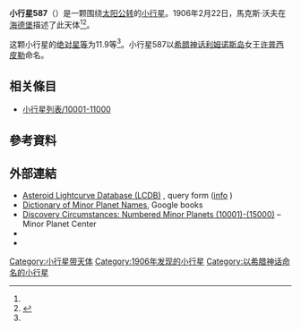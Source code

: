 {{Infobox planet
 | minorplanet     = yes
 | name            = 587 Hypsipyle
 | background      = #D6D6D6
 | image = 
 | image_size      = 
 | caption         =
 | discovery_ref   =  <ref name="MPC-object" />
 | discoverer      = [[馬克斯·沃夫|馬克斯·沃夫]]
 | discovery_site  = [[海德堡|海德堡]]
 | discovered      = 1906年2月22日
 | mpc_name        = 587 Hypsipyle
 | alt_names       = 587 Hypsipyle
 | pronounced      = 
 | named_after     = <ref name="MPC-object" />
 | mp_category     = [[主帶小行星|主帶小行星]] <ref name="MPC-object" /><ref name="jpldata" />
 | orbit_ref       = <ref name="a">[http://ssd.jpl.nasa.gov/sbdb.cgi?sstr=587 587] {{Wayback|url=http://ssd.jpl.nasa.gov/sbdb.cgi?sstr=587 |date=20210717063554 }}，小行星數據庫瀏覽器（JPL Small-Body Database Browser）－[[美国国家航空航天局|美国国家航空航天局]]喷气推进实验室</ref>
 | epoch           = 2018-03-23.0（[[儒略日|JD]] 2458200.5）
 | uncertainty     = 0
 | observation_arc = 
 | aphelion = {{convert|2.725|AU|km|3|abbr=on|lk=out}}
 | perihelion      = {{convert|1.9441172|AU|km|3|abbr=on}}
 | semimajor       = 2.3346377
 | eccentricity    = 0.1672724
 | period          = 3.57[[儒略年|yr]]
 | mean_anomaly    = 141.18993[[度|°]]
 | mean_motion     = {{Deg2DMS|0.27629600|sup=ms}} / day
 | inclination     = 24.99379
 | asc_node        = 324.57256°
 | arg_peri        = 188.50310
 | mean_diameter   = 
 | rotation        = 
 | albedo          =
 | spectral_type   =
 | abs_magnitude   = 11.9<ref name="jpldata" />
}}
'''小行星587'''（{{lang-en|587 Hypsipyle}}）是一颗围绕[[太阳|太阳]][[公转|公转]]的[[小行星|小行星]]。1906年2月22日，馬克斯·沃夫在[[海德堡|海德堡]]描述了此天体<ref name="a" /><ref>{{cite news|title=小行星列表|url=http://cfa-www.harvard.edu/iau/lists/NumberedMPs.txt|accessdate=2018-10-19|newspaper=哈佛大学|archive-date=2008-05-17|archive-url=https://web.archive.org/web/20080517010638/http://cfa-www.harvard.edu/iau/lists/NumberedMPs.txt|dead-url=no}}</ref>。

这颗小行星的[[绝对星等|绝对星等]]为11.9等<ref name="a" />。小行星587以[[希腊神话|希腊神话]][[利姆诺斯岛|利姆诺斯岛]]女王[[许普西皮勒|许普西皮勒]]命名。

== 相关條目 ==
*[[小行星列表/10001-11000|小行星列表/10001-11000]]

== 參考資料 ==
{{reflist|refs=

<ref name="jpldata">{{cite web
  |type       = 2018-01-26 last obs.
  |title      = JPL Small-Body Database Browser:587 Hypsipyle-587 Hypsipyle
  |url        = https://ssd.jpl.nasa.gov/sbdb.cgi?sstr=587
  |publisher  = [[Jet_Propulsion_Laboratory|Jet Propulsion Laboratory]]
  |accessdate = 28 March 2018}}</ref>

<ref name="MPC-object">{{cite web
  |title      = 587 Hypsipyle
  |work      = Minor Planet Center
  |url      = https://www.minorplanetcenter.net/db_search/show_object?object_id=587
  |accessdate      = 28 March 2018
  |archive-date      = 2017-08-16
  |archive-url      = https://web.archive.org/web/20170816021114/http://www.minorplanetcenter.net/db_search/show_object?object_id=587
  |dead-url      = no
  }}</ref>

}}

==  外部連結 ==
* [http://www.minorplanet.info/PHP/lcdbsummaryquery.php Asteroid Lightcurve Database (LCDB)] {{Wayback|url=http://www.minorplanet.info/PHP/lcdbsummaryquery.php |date=20171210173955 }}, query form ([http://www.minorplanet.info/lightcurvedatabase.html info] {{Wayback|url=http://www.minorplanet.info/lightcurvedatabase.html |date=20171216050541 }})
* [https://books.google.com/books?id=aeAg1X7afOoC&pg Dictionary of Minor Planet Names], Google books
* [http://www.minorplanetcenter.net/iau/lists/NumberedMPs010001.html Discovery Circumstances: Numbered Minor Planets (10001)-(15000)] {{Wayback|url=http://www.minorplanetcenter.net/iau/lists/NumberedMPs010001.html |date=20180612162317 }} – Minor Planet Center
* {{AstDys|587}}
* {{JPL small body}}

{{Minor Planet Number|[[小行星586|小行星586]]|[[小行星588|小行星588]]}}
{{小天体}}

[[Category:小行星带天体|Category:小行星带天体]]
[[Category:1906年发现的小行星|Category:1906年发现的小行星]]
[[Category:以希腊神话命名的小行星|Category:以希腊神话命名的小行星]]